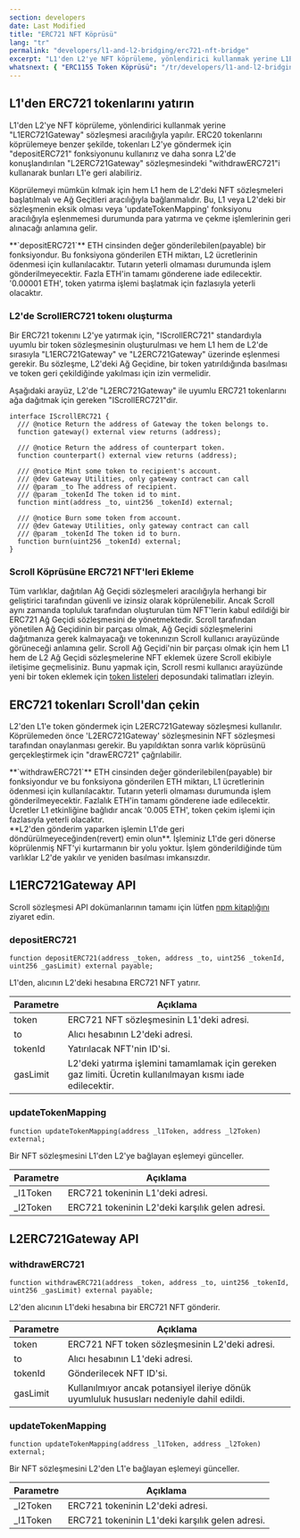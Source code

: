 ```yaml
---
section: developers
date: Last Modified
title: "ERC721 NFT Köprüsü"
lang: "tr"
permalink: "developers/l1-and-l2-bridging/erc721-nft-bridge"
excerpt: "L1'den L2'ye NFT köprüleme, yönlendirici kullanmak yerine L1ERC721Gateway sözleşmesi aracılığıyla yapılır."
whatsnext: { "ERC1155 Token Köprüsü": "/tr/developers/l1-and-l2-bridging/erc1155-token-bridge/" }
---
```



## L1'den ERC721 tokenlarını yatırın

L1'den L2'ye NFT köprüleme, yönlendirici kullanmak yerine "L1ERC721Gateway" sözleşmesi aracılığıyla yapılır. ERC20 tokenlarını köprülemeye benzer şekilde, tokenları L2'ye göndermek için "depositERC721" fonksiyonunu kullanırız ve daha sonra L2'de konuşlandırılan "L2ERC721Gateway" sözleşmesindeki "withdrawERC721"i kullanarak bunları L1'e geri alabiliriz.

Köprülemeyi mümkün kılmak için hem L1 hem de L2'deki NFT sözleşmeleri başlatılmalı ve Ağ Geçitleri aracılığıyla bağlanmalıdır. Bu, L1 veya L2'deki bir sözleşmenin eksik olması veya 'updateTokenMapping' fonksiyonu aracılığıyla eşlenmemesi durumunda para yatırma ve çekme işlemlerinin geri alınacağı anlamına gelir.

<Aside type="tip" title="">
  **`depositERC721`** ETH cinsinden değer gönderilebilen(payable) bir fonksiyondur. Bu fonksiyona gönderilen ETH miktarı, L2 ücretlerinin ödenmesi için kullanılacaktır. Tutarın yeterli olmaması durumunda işlem gönderilmeyecektir. Fazla ETH'in tamamı gönderene iade edilecektir. '0.00001 ETH', token yatırma işlemi başlatmak için fazlasıyla yeterli olacaktır.
</Aside>

### L2'de ScrollERC721 tokenı oluşturma

Bir ERC721 tokenını L2'ye yatırmak için, "IScrollERC721" standardıyla uyumlu bir token sözleşmesinin oluşturulması ve hem L1 hem de L2'de sırasıyla "L1ERC721Gateway" ve "L2ERC721Gateway" üzerinde eşlenmesi gerekir. Bu sözleşme, L2'deki Ağ Geçidine, bir token yatırıldığında basılması ve token geri çekildiğinde yakılması için izin vermelidir.

Aşağıdaki arayüz, L2'de "L2ERC721Gateway" ile uyumlu ERC721 tokenlarını ağa dağıtmak için gereken "IScrollERC721"dir.

```solidity
interface IScrollERC721 {
  /// @notice Return the address of Gateway the token belongs to.
  function gateway() external view returns (address);

  /// @notice Return the address of counterpart token.
  function counterpart() external view returns (address);

  /// @notice Mint some token to recipient's account.
  /// @dev Gateway Utilities, only gateway contract can call
  /// @param _to The address of recipient.
  /// @param _tokenId The token id to mint.
  function mint(address _to, uint256 _tokenId) external;

  /// @notice Burn some token from account.
  /// @dev Gateway Utilities, only gateway contract can call
  /// @param _tokenId The token id to burn.
  function burn(uint256 _tokenId) external;
}
```

### Scroll Köprüsüne ERC721 NFT'leri Ekleme

Tüm varlıklar, dağıtılan Ağ Geçidi sözleşmeleri aracılığıyla herhangi bir geliştirici tarafından güvenli ve izinsiz olarak köprülenebilir. Ancak Scroll aynı zamanda topluluk tarafından oluşturulan tüm NFT'lerin kabul edildiği bir ERC721 Ağ Geçidi sözleşmesini de yönetmektedir. Scroll tarafından yönetilen Ağ Geçidinin bir parçası olmak, Ağ Geçidi sözleşmelerini dağıtmanıza gerek kalmayacağı ve tokenınızın Scroll kullanıcı arayüzünde görüneceği anlamına gelir. Scroll Ağ Geçidi'nin bir parçası olmak için hem L1 hem de L2 Ağ Geçidi sözleşmelerine NFT eklemek üzere Scroll ekibiyle iletişime geçmelisiniz. Bunu yapmak için, Scroll resmi kullanıcı arayüzünde yeni bir token eklemek için [token listeleri](https://github.com/scroll-tech/token-list) deposundaki talimatları izleyin.

## ERC721 tokenları Scroll'dan çekin

L2'den L1'e token göndermek için L2ERC721Gateway sözleşmesi kullanılır. Köprülemeden önce 'L2ERC721Gateway' sözleşmesinin NFT sözleşmesi tarafından onaylanması gerekir. Bu yapıldıktan sonra varlık köprüsünü gerçekleştirmek için "drawERC721" çağrılabilir.

<Aside type="tip" title="">
  **`withdrawERC721`** ETH cinsinden değer gönderilebilen(payable) bir fonksiyondur ve bu fonksiyona gönderilen ETH miktarı, L1 ücretlerinin ödenmesi için kullanılacaktır. Tutarın yeterli olmaması durumunda işlem gönderilmeyecektir. Fazlalık ETH'in tamamı gönderene iade edilecektir. Ücretler L1 etkinliğine bağlıdır ancak '0.005 ETH', token çekim işlemi için fazlasıyla yeterli olacaktır.
</Aside>

<Aside type="caution" title="">
  **L2'den gönderim yaparken işlemin L1'de geri döndürülmeyeceğinden(revert) emin olun**. İşleminiz L1'de geri dönerse köprülenmiş NFT'yi kurtarmanın bir yolu yoktur. İşlem gönderildiğinde tüm varlıklar L2'de yakılır ve yeniden basılması imkansızdır.
</Aside>

## L1ERC721Gateway API

Scroll sözleşmesi API dokümanlarının tamamı için lütfen [npm kitaplığını](https://www.npmjs.com/package/@scroll-tech/contracts?activeTab=code) ziyaret edin.

### depositERC721

```solidity
function depositERC721(address _token, address _to, uint256 _tokenId, uint256 _gasLimit) external payable;
```

L1'den, alıcının L2'deki hesabına ERC721 NFT yatırır.

| Parametre | Açıklama                                          |
| --------- | ------------------------------------------------- |
| token     | ERC721 NFT sözleşmesinin L1'deki adresi.          |
| to        | Alıcı hesabının L2'deki adresi.                   |
| tokenId   | Yatırılacak NFT'nin ID'si.                        |
| gasLimit  | L2'deki yatırma işlemini tamamlamak için gereken gaz limiti. Ücretin kullanılmayan kısmı iade edilecektir. |

### updateTokenMapping

```solidity
function updateTokenMapping(address _l1Token, address _l2Token) external;
```

Bir NFT sözleşmesini L1'den L2'ye bağlayan eşlemeyi günceller.

| Parametre | Açıklama                                         |
| --------- | ------------------------------------------------ |
| \_l1Token | ERC721 tokeninin L1'deki adresi.                 |
| \_l2Token | ERC721 tokeninin L2'deki karşılık gelen adresi.  |

## L2ERC721Gateway API

### withdrawERC721

```solidity
function withdrawERC721(address _token, address _to, uint256 _tokenId, uint256 _gasLimit) external payable;
```

L2'den alıcının L1'deki hesabına bir ERC721 NFT gönderir.

| Parametre | Açıklama                                                                 |
| --------- | ------------------------------------------------------------------------ |
| token     | ERC721 NFT token sözleşmesinin L2'deki adresi.                           |
| to        | Alıcı hesabının L1'deki adresi.                                          |
| tokenId   | Gönderilecek NFT ID'si.                                                  |
| gasLimit  | Kullanılmıyor ancak potansiyel ileriye dönük uyumluluk hususları nedeniyle dahil edildi. |

### updateTokenMapping

```solidity
function updateTokenMapping(address _l1Token, address _l2Token) external;
```

Bir NFT sözleşmesini L2'den L1'e bağlayan eşlemeyi günceller.

| Parametre | Açıklama                                         |
| --------- | ------------------------------------------------ |
| \_l2Token | ERC721 tokeninin L2'deki adresi.                 |
| \_l1Token | ERC721 tokeninin L1'deki karşılık gelen adresi.  |
